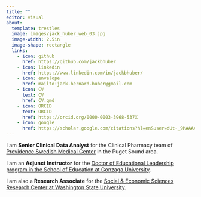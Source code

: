 ```yaml
---
title: ""
editor: visual
about: 
  template: trestles
  image: images/jack_huber_web_03.jpg
  image-width: 2.5in
  image-shape: rectangle
  links:
    - icon: github
      href: https://github.com/jackbhuber
    - icon: linkedin
      href: https://www.linkedin.com/in/jackbhuber/
    - icon: envelope
      href: mailto:jack.bernard.huber@gmail.com
    - icon: CV
      text: CV
      href: CV.qmd
    - icon: ORCID
      text: ORCID
      href: https://orcid.org/0000-0003-3968-537X
    - icon: google
      href: https://scholar.google.com/citations?hl=en&user=dUt-_9MAAAAJ&view_op=list_works&gmla=AJsN-F5ItHsXL2NzbPuomfVm6jO2FKvvwNDIQLS48WQwMDc8qF-fwqnUV95iJfCfNsf9IDbq3R1O4cHjP8RY4gMG8weuRyJlio-o0UUPJObSiBOCQJGJXNo
---
```


I am **Senior Clinical Data Analyst** for the Clinical Pharmacy team of [Providence Swedish Medical Center](https://www.swedish.org/) in the Puget Sound area.

I am an **Adjunct Instructor** for the [Doctor of Educational Leadership program in the School of Education at Gonzaga University](https://www.gonzaga.edu/school-of-education/graduate/doctor-of-educational-leadership).

I am also a **Research Associate** for the [Social & Economic Sciences Research Center at Washington State University](https://sesrc.wsu.edu/).
